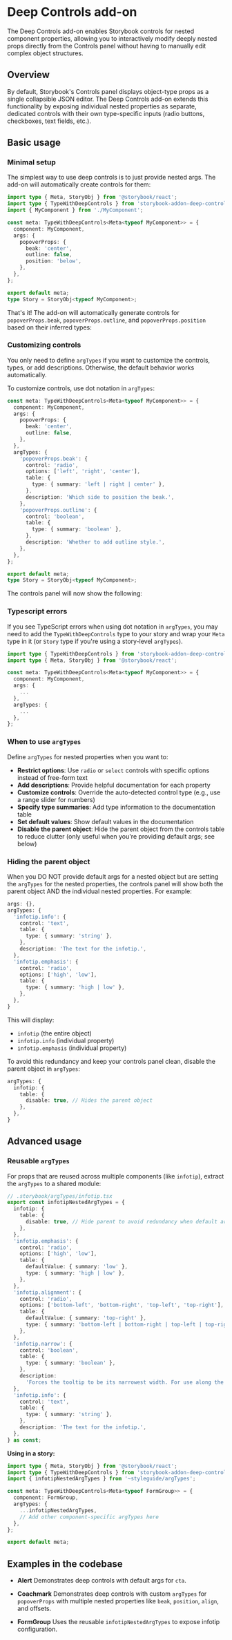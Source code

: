 

<Meta title="Meta/Deep Controls add-on" />

# Deep Controls add-on

The Deep Controls add-on enables Storybook controls for nested component properties, allowing you to interactively modify deeply nested props directly from the Controls panel without having to manually edit complex object structures.

## Overview

By default, Storybook's Controls panel displays object-type props as a single collapsible JSON editor. The Deep Controls add-on extends this functionality by exposing individual nested properties as separate, dedicated controls with their own type-specific inputs (radio buttons, checkboxes, text fields, etc.).

<Callout text="Simply adding nested args to your stories will automatically create controls for them. You only need to define `argTypes` when you want to customize the controls, add descriptions, or restrict options." />

## Basic usage

### Minimal setup

The simplest way to use deep controls is to just provide nested args. The add-on will automatically create controls for them:

```typescript
import type { Meta, StoryObj } from '@storybook/react';
import type { TypeWithDeepControls } from 'storybook-addon-deep-controls';
import { MyComponent } from './MyComponent';

const meta: TypeWithDeepControls<Meta<typeof MyComponent>> = {
  component: MyComponent,
  args: {
    popoverProps: {
      beak: 'center',
      outline: false,
      position: 'below',
    },
  },
};

export default meta;
type Story = StoryObj<typeof MyComponent>;
```

That's it! The add-on will automatically generate controls for `popoverProps.beak`, `popoverProps.outline`, and `popoverProps.position` based on their inferred types:

<ImageWrapper
  src="./meta/deep_controls_default.png"
  alt="The Deep Controls add-on in action, with default args for popoverProps."
  height="auto"
/>

### Customizing controls

You only need to define `argTypes` if you want to customize the controls, types, or add descriptions. Otherwise, the default behavior works automatically.

To customize controls, use dot notation in `argTypes`:

```typescript
const meta: TypeWithDeepControls<Meta<typeof MyComponent>> = {
  component: MyComponent,
  args: {
    popoverProps: {
      beak: 'center',
      outline: false,
    },
  },
  argTypes: {
    'popoverProps.beak': {
      control: 'radio',
      options: ['left', 'right', 'center'],
      table: {
        type: { summary: 'left | right | center' },
      },
      description: 'Which side to position the beak.',
    },
    'popoverProps.outline': {
      control: 'boolean',
      table: {
        type: { summary: 'boolean' },
      },
      description: 'Whether to add outline style.',
    },
  },
};

export default meta;
type Story = StoryObj<typeof MyComponent>;
```

The controls panel will now show the following:

<ImageWrapper
  src="./meta/deep_controls_argTypes.png"
  alt="The Deep Controls add-on in action, with nested properties exposed as separate controls."
  height="auto"
/>

### Typescript errors

If you see TypeScript errors when using dot notation in `argTypes`, you may need to add the `TypeWithDeepControls` type to your story and wrap your `Meta` type in it (or `Story` type if you're using a story-level `argTypes`).

```typescript
import type { TypeWithDeepControls } from 'storybook-addon-deep-controls';
import type { Meta, StoryObj } from '@storybook/react';

const meta: TypeWithDeepControls<Meta<typeof MyComponent>> = {
  component: MyComponent,
  args: {
    ...
  },
  argTypes: {
    ...
  },
};
```

### When to use `argTypes`

Define `argTypes` for nested properties when you want to:

- **Restrict options**: Use `radio` or `select` controls with specific options instead of free-form text
- **Add descriptions**: Provide helpful documentation for each property
- **Customize controls**: Override the auto-detected control type (e.g., use a range slider for numbers)
- **Specify type summaries**: Add type information to the documentation table
- **Set default values**: Show default values in the documentation
- **Disable the parent object**: Hide the parent object from the controls table to reduce clutter (only useful when you're providing default args; see below)

### Hiding the parent object

<Callout text="If you're NOT providing default args for the nested object, there's no need to disable the parent. The deep controls will only show the nested properties you're actively using." />

When you DO NOT provide default args for a nested object but are setting the `argTypes` for the nested properties, the controls panel will show both the parent object AND the individual nested properties. For example:

```typescript
args: {},
argTypes: {
  'infotip.info': {
    control: 'text',
    table: {
      type: { summary: 'string' },
    },
    description: 'The text for the infotip.',
  },
  'infotip.emphasis': {
    control: 'radio',
    options: ['high', 'low'],
    table: {
      type: { summary: 'high | low' },
    },
  },
}
```

This will display:

- `infotip` (the entire object)
- `infotip.info` (individual property)
- `infotip.emphasis` (individual property)

To avoid this redundancy and keep your controls panel clean, disable the parent object in `argTypes`:

```typescript
argTypes: {
  infotip: {
    table: {
      disable: true, // Hides the parent object
    },
  },
}
```

## Advanced usage

### Reusable `argTypes`

For props that are reused across multiple components (like `infotip`), extract the `argTypes` to a shared module:

```typescript
// .storybook/argTypes/infotip.tsx
export const infotipNestedArgTypes = {
  infotip: {
    table: {
      disable: true, // Hide parent to avoid redundancy when default args are provided
    },
  },
  'infotip.emphasis': {
    control: 'radio',
    options: ['high', 'low'],
    table: {
      defaultValue: { summary: 'low' },
      type: { summary: 'high | low' },
    },
  },
  'infotip.alignment': {
    control: 'radio',
    options: ['bottom-left', 'bottom-right', 'top-left', 'top-right'],
    table: {
      defaultValue: { summary: 'top-right' },
      type: { summary: 'bottom-left | bottom-right | top-left | top-right' },
    },
  },
  'infotip.narrow': {
    control: 'boolean',
    table: {
      type: { summary: 'boolean' },
    },
    description:
      'Forces the tooltip to be its narrowest width. For use along the edges of the page or other tight spaces.',
  },
  'infotip.info': {
    control: 'text',
    table: {
      type: { summary: 'string' },
    },
    description: 'The text for the infotip.',
  },
} as const;
```

**Using in a story:**

```typescript
import type { Meta, StoryObj } from '@storybook/react';
import type { TypeWithDeepControls } from 'storybook-addon-deep-controls';
import { infotipNestedArgTypes } from '~styleguide/argTypes';

const meta: TypeWithDeepControls<Meta<typeof FormGroup>> = {
  component: FormGroup,
  argTypes: {
    ...infotipNestedArgTypes,
    // Add other component-specific argTypes here
  },
};

export default meta;
```

## Examples in the codebase

- <LinkTo id="Molecules/Alert">**Alert**</LinkTo> Demonstrates deep controls with
  default args for `cta`.

- <LinkTo id="Molecules/Coachmark">**Coachmark**</LinkTo> Demonstrates deep controls
  with custom `argTypes` for `popoverProps` with multiple nested properties like
  `beak`, `position`, `align`, and offsets.

- <LinkTo id="Atoms/FormElements/FormGroup">**FormGroup**</LinkTo> Uses the reusable
  `infotipNestedArgTypes` to expose infotip configuration.
